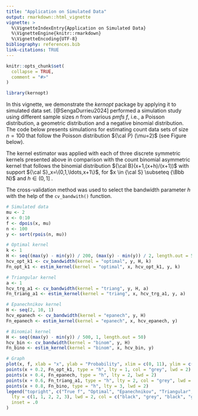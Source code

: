 ```yaml
---
title: "Application on Simulated Data"
output: rmarkdown::html_vignette
vignette: >
  %\VignetteIndexEntry{Application on Simulated Data}
  %\VignetteEngine{knitr::rmarkdown}
  %\VignetteEncoding{UTF-8}
bibliography: references.bib
link-citations: TRUE
---
```


```r
knitr::opts_chunk$set(
  collapse = TRUE,
  comment = "#>"
)
```

```r
library(kernopt)
```

In this vignette, we demonstrate the *kernopt* package by applying it to simulated data set. [@SengaDurrieu2024] performed a simulation study using different sample sizes $n$ from various *pmfs* $f$, i.e., a Poisson distribution, a geometric distribution and a negative binomial distribution. The code below presents simulations for estimating count data sets of size $n=100$ that follow the Poisson distribution ${\cal P} (\mu=2)$ (see Figure below). 

The kernel estimator was applied with each of three discrete symmetric kernels presented above in comparison with the count binomial asymmetric kernel that follows the binomial distribution ${\cal B}(x+1,(x+h)/(x+1))$ with support ${\cal S}_x=\{0,1,\ldots,x+1\}$, for $x \in {\cal S} \subseteq {\Bbb N}$ and $h \in (0,1]$ \citep{KokonSenga11}. 

The cross-validation method was used to select the bandwidth parameter $h$ with the help of the `cv_bandwith()` function.

```r
# Simulated data
mu <- 2
x <- 0:10
f <- dpois(x, mu)
n <- 100
y <- sort(rpois(n, mu))

# Optimal kernel
k <- 1
H <- seq((max(y) - min(y)) / 200, (max(y) - min(y)) / 2, length.out = 50)
hcv_opt_k1 <- cv_bandwidth(kernel = "optimal", y, H, k)
Fn_opt_k1 <- estim_kernel(kernel = "optimal", x, hcv_opt_k1, y, k)

# Triangular kernel
a <- 1
hcv_trg_a1 <- cv_bandwidth(kernel = "triang", y, H, a)
Fn_triang_a1 <- estim_kernel(kernel = "triang", x, hcv_trg_a1, y, a)

# Epanechnikov kernel
H <- seq(2, 10, 1)
hcv_epanech <- cv_bandwidth(kernel = "epanech", y, H)
Fn_epanech <- estim_kernel(kernel = "epanech", x, hcv_epanech, y)

# Binomial kernel
H <- seq((max(y) - min(y)) / 500, 1, length.out = 50)
hcv_bin <- cv_bandwidth(kernel = "binom", y, H)
Fn_bino <- estim_kernel(kernel = "binom", x, hcv_bin, y)

# Graph
plot(x, f, xlab = "x", ylab = "Probability", xlim = c(0, 11), ylim = c(0, 0.35), type = "h", lwd = 2, main = paste("n=", n, sep = ""))
points(x + 0.2, Fn_opt_k1, type = "h", lty = 1, col = "grey", lwd = 2)
points(x + 0.4, Fn_epanech, type = "h", lty = 2, lwd = 2)
points(x + 0.6, Fn_triang_a1, type = "h", lty = 2, col = "grey", lwd = 2)
points(x + 0.8, Fn_bino, type = "h", lty = 3, lwd = 2)
legend("topright", c("True f", "Optimal", "Epanechnikov", "Triangular", "Binomial"),
  lty = c(1, 1, 2, 2, 3), lwd = 2, col = c("black", "grey", "black", "grey", "black"),
  inset = .0
)
```
